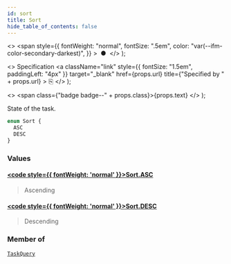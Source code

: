 ```yaml
---
id: sort
title: Sort
hide_table_of_contents: false
---
```


  <>
    <span
      style={{
        fontWeight: "normal",
        fontSize: ".5em",
        color: "var(--ifm-color-secondary-darkest)",
      }}
    >
      &nbsp;●&nbsp;
    </span>
  </>
);

  <>
    Specification
    <a
      className="link"
      style={{ fontSize: "1.5em", paddingLeft: "4px" }}
      target="_blank"
      href={props.url}
      title={"Specified by " + props.url}
    >
      ⎘
    </a>
  </>
);

  <>
    <span class={"badge badge--" + props.class}>{props.text}</span>
  </>
);

State of the task.

```graphql
enum Sort {
  ASC
  DESC
}
```

### Values

#### [<code style={{ fontWeight: 'normal' }}>Sort.<b>ASC</b></code>](#)

> Ascending

#### [<code style={{ fontWeight: 'normal' }}>Sort.<b>DESC</b></code>](#)

> Descending

### Member of

[`TaskQuery`](/docs/apis-clients/tasklist-api/inputs/task-query.mdx) <Badge class="secondary" text="input"/>
